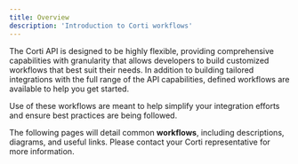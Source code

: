 ```yaml
---
title: Overview
description: 'Introduction to Corti workflows'
---
```


The Corti API is designed to be highly flexible, providing comprehensive capabilities with granularity that allows developers to build customized workflows that best suit their needs. In addition to building tailored integrations with the full range of the API capabilities, defined workflows are available to help you get started. 

<Check>Use of these workflows are meant to help simplify your integration efforts and ensure best practices are being followed. </Check>

The following pages will detail common **workflows**, including descriptions, diagrams, and useful links. Please contact your Corti representative for more information. 